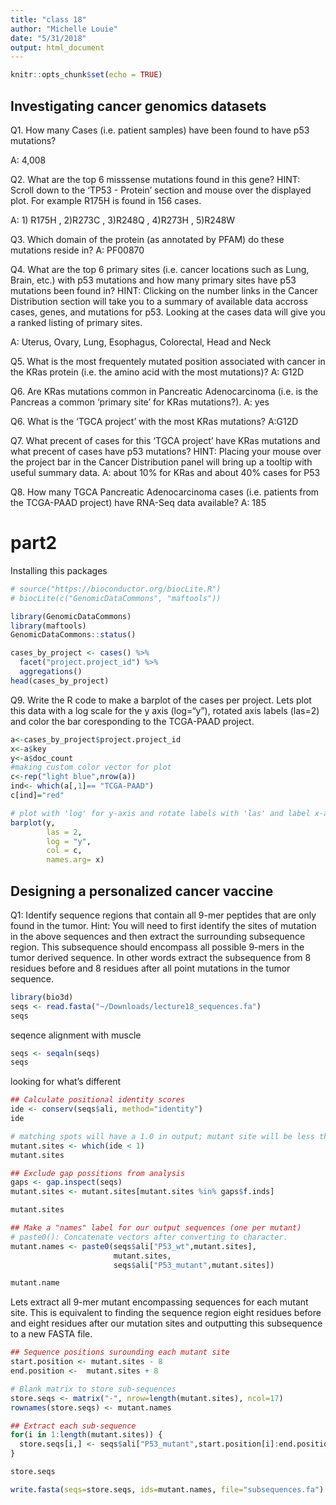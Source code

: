 ```yaml
---
title: "class 18"
author: "Michelle Louie"
date: "5/31/2018"
output: html_document
---
```


```r
knitr::opts_chunk$set(echo = TRUE)
```

## Investigating cancer genomics datasets

Q1. How many Cases (i.e. patient samples) have been found to have p53 mutations?

A: 4,008


Q2. What are the top 6 misssense mutations found in this gene? 
HINT: Scroll down to the ‘TP53 - Protein’ section and mouse over the displayed plot. For example R175H is found in 156 cases.

A: 1) R175H , 2)R273C , 3)R248Q , 4)R273H , 5)R248W

Q3. Which domain of the protein (as annotated by PFAM) do these mutations reside in?
A: PF00870

Q4. What are the top 6 primary sites (i.e. cancer locations such as Lung, Brain, etc.) with p53 mutations and how many primary sites have p53 mutations been found in? 
HINT: Clicking on the number links in the Cancer Distribution section will take you to a summary of available data accross cases, genes, and mutations for p53. Looking at the cases data will give you a ranked listing of primary sites.

A: Uterus, Ovary, Lung, Esophagus, Colorectal, Head and Neck

Q5. What is the most frequentely mutated position associated with cancer in the KRas protein (i.e. the amino acid with the most mutations)?
A: G12D

Q6. Are KRas mutations common in Pancreatic Adenocarcinoma (i.e. is the Pancreas a common ‘primary site’ for KRas mutations?).
A: yes

Q6. What is the ‘TGCA project’ with the most KRas mutations?
A:G12D

Q7. What precent of cases for this ‘TGCA project’ have KRas mutations and what precent of cases have p53 mutations? 
HINT: Placing your mouse over the project bar in the Cancer Distribution panel will bring up a tooltip with useful summary data.
A: about 10% for KRas and about 40% cases for P53

Q8. How many TGCA Pancreatic Adenocarcinoma cases (i.e. patients from the TCGA-PAAD project) have RNA-Seq data available?
A: 185

# part2

Installing this packages
```r
# source("https://bioconductor.org/biocLite.R")
# biocLite(c("GenomicDataCommons", "maftools"))
```

```r
library(GenomicDataCommons)
library(maftools)
GenomicDataCommons::status()
```

```r
cases_by_project <- cases() %>%
  facet("project.project_id") %>%
  aggregations()
head(cases_by_project)
```

Q9. Write the R code to make a barplot of the cases per project. Lets plot this data with a log scale for the y axis (log="y"), rotated axis labels (las=2) and color the bar coresponding to the TCGA-PAAD project.

```r
a<-cases_by_project$project.project_id
x<-a$key
y<-a$doc_count
#making custom color vector for plot
c<-rep("light blue",nrow(a))
ind<- which(a[,1]== "TCGA-PAAD")  
c[ind]="red"

# plot with 'log' for y-axis and rotate labels with 'las' and label x-axis with 'names.arg'
barplot(y, 
        las = 2,
        log = "y",
        col = c, 
        names.arg= x)
```


## Designing a personalized cancer vaccine

Q1: Identify sequence regions that contain all 9-mer peptides that are only found in the tumor. Hint: You will need to first identify the sites of mutation in the above sequences and then extract the surrounding subsequence region. This subsequence should encompass all possible 9-mers in the tumor derived sequence. In other words extract the subsequence from 8 residues before and 8 residues after all point mutations in the tumor sequence.

```r
library(bio3d)
seqs <- read.fasta("~/Downloads/lecture18_sequences.fa")
seqs
```

seqence alignment with muscle
```r
seqs <- seqaln(seqs)
seqs
```

looking for what's different 
```r
## Calculate positional identity scores
ide <- conserv(seqs$ali, method="identity")
ide

# matching spots will have a 1.0 in output; mutant site will be less than 1
mutant.sites <- which(ide < 1) 
mutant.sites

## Exclude gap possitions from analysis
gaps <- gap.inspect(seqs)
mutant.sites <- mutant.sites[mutant.sites %in% gaps$f.inds]

mutant.sites
```


```r
## Make a "names" label for our output sequences (one per mutant)
# paste0(): Concatenate vectors after converting to character.
mutant.names <- paste0(seqs$ali["P53_wt",mutant.sites],
                       mutant.sites,
                       seqs$ali["P53_mutant",mutant.sites])

mutant.name
```

Lets extract all 9-mer mutant encompassing sequences for each mutant site. This is equivalent to finding the sequence region eight residues before and eight residues after our mutation sites and outputting this subsequence to a new FASTA file.
```r
## Sequence positions surounding each mutant site
start.position <- mutant.sites - 8
end.position <-  mutant.sites + 8

# Blank matrix to store sub-sequences
store.seqs <- matrix("-", nrow=length(mutant.sites), ncol=17)
rownames(store.seqs) <- mutant.names

## Extract each sub-sequence
for(i in 1:length(mutant.sites)) {
  store.seqs[i,] <- seqs$ali["P53_mutant",start.position[i]:end.position[i]]
}

store.seqs
```

```r
write.fasta(seqs=store.seqs, ids=mutant.names, file="subsequences.fa")
```


